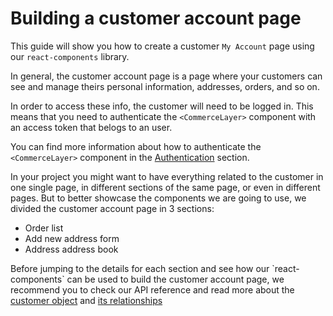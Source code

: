  
<Meta title="Examples/My Account/Introdution"></Meta>

# Building a customer account page

This guide will show you how to create a customer `My Account` page using our `react-components` library.

In general, the customer account page is a page where your customers can see and manage theirs personal information, addresses, orders, and so on.

In order to access these info, the customer will need to be logged in. This means that you need to authenticate the `<CommerceLayer>` component with an access token
that belogs to an user. 

You can find more information about how to authenticate the `<CommerceLayer>` component in the [Authentication](/docs/getting-started-authentication--docs) section.

In your project you might want to have everything related to the customer in one single page, in different sections of the same page, or even in different pages.
But to better showcase the components we are going to use, we divided the customer account page in 3 sections:

- Order list
- Add new address form
- Address address book

<span title="Important" type="info">
  Before jumping to the details for each section and see how our `react-components` can be used to build the customer account page, we recommend you to 
  check our API reference and read more about the <a href="https://docs.commercelayer.io/core/v/api-reference/customers" target="_blank">customer object</a> 
  and <a href="https://docs.commercelayer.io/core/v/api-reference/customers/list#relationships" target="_blank">its relationships</a>
</span>

